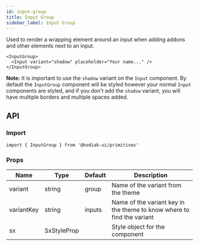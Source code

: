 ```yaml
---
id: input-group
title: Input Group
sidebar_label: Input Group
---
```


Used to render a wrapping element around an input when adding addons and other elements next to an input.

```tsx
<InputGroup>
  <Input variant="shadow" placeholder="Your name..." />
</InputGroup>
```

**Note:** It is important to use the `shadow` variant on the `Input` component. By default the `InputGroup` component will be styled
however your normal `Input` components are styled, and if you don't add the `shadow` variant, you will have multiple borders and multiple spaces added.

## API

### Import

```tsx
import { InputGroup } from '@kodiak-ui/primitives'
```

### Props

| Name       | Type        | Default | Description                                                            |
| ---------- | ----------- | ------- | ---------------------------------------------------------------------- |
| variant    | string      | group   | Name of the variant from the theme                                     |
| variantKey | string      | inputs  | Name of the variant key in the theme to know where to find the variant |
| sx         | SxStyleProp |         | Style object for the component                                         |
